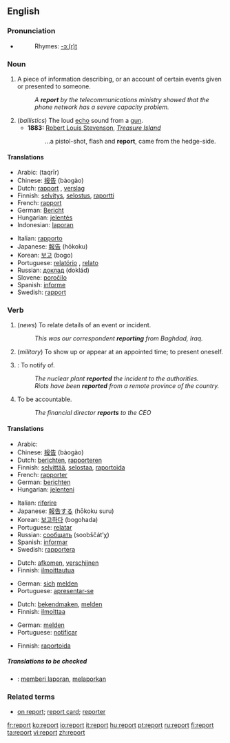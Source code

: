 ==English==

===Pronunciation===
*{{audio|en-us-report.ogg|Audio (US)}}
*:Rhymes: [[Rhymes:English:-ɔː(r)t|-ɔː(r)t]]

===Noun===
{{en-noun}}

# A piece of information describing, or an account of certain events given or presented to someone.
#:''A '''report''' by the telecommunications ministry showed that the phone network has a severe capacity problem.''
# (''ballistics'') The loud [[echo]] sound from a [[gun]].
#*'''1883:''' [[w:Robert Louis Stevenson|Robert Louis Stevenson]], ''[[w:Treasure Island|Treasure Island]]''
#*: ...a pistol-shot, flash and '''report''', came from the hedge-side.

====Translations====
{{trans-top|information describing events}}
*Arabic: {{ARchar|[[تقرير]]}} (taqrīr)
*Chinese: [[报告]] (bàogào)
*Dutch: [[rapport]] {{n}}, [[verslag]] {{n}}
*Finnish: [[selvitys]], [[selostus]], [[raportti]]
*French: [[rapport]] {{m}}
*German: [[Bericht]] {{m}}
*Hungarian: [[jelentés]]
*Indonesian: [[laporan]]
{{trans-mid}}
*Italian: [[rapporto]] {{m}}
*Japanese: [[報告]] (hōkoku)
*Korean: [[보고]] (bogo)
*Portuguese: [[relatório]] {{m}}, [[relato]] {{m}}
*Russian: [[доклад]] (doklád) {{m}}
*Slovene: [[poročilo]] {{n}}
*Spanish: [[informe]] {{m}}
*Swedish: [[rapport]] {{c}}
{{trans-bottom}}

===Verb===
{{en-verb}}

# {{intransitive}} (''news'') To relate details of an event or incident.
#:''This was our correspondent '''reporting''' from Baghdad, Iraq.''
# {{intransitive}} (''military'') To show up or appear at an appointed time; to present oneself.
# {{transitive}}: To notify of.
#:''The nuclear plant '''reported''' the incident to the authorities.''
#:''Riots have been '''reported''' from a remote province of the country.''
#To be accountable.
#:''The financial director '''reports''' to the CEO''

====Translations====
{{trans-top|to relate event}}
*Arabic: {{ARchar|[[وصف]]}} {{IPAchar|(wáʂafa)}}
*Chinese: [[报告]] (bàogào)
*Dutch: [[berichten]], [[rapporteren]]
*Finnish: [[selvittää]], [[selostaa]], [[raportoida]]
*French: [[rapporter]]
*German: [[berichten]]
*Hungarian: [[jelenteni]]
{{trans-mid}}
*Italian: [[riferire]]
*Japanese: [[報告]]する (hōkoku suru)
*Korean: [[보고하다]] (bogohada)
*Portuguese: [[relatar]]
*Russian: [[сообщать]] (soobščát’χ)
*Spanish: [[informar]]
*Swedish: [[rapportera]]
{{trans-bottom}}

{{trans-top|appear or present oneself}}
*Dutch: [[afkomen]], [[verschijnen]]
*Finnish: [[ilmoittautua]]
{{trans-mid}}
*German: [[sich]] [[melden]]
*Portuguese: [[apresentar-se]]
{{trans-bottom}}

{{trans-top|to notify}}
*Dutch: [[bekendmaken]], [[melden]]
*Finnish: [[ilmoittaa]]
{{trans-mid}}
*German: [[melden]]
*Portuguese: [[notificar]]
{{trans-bottom}}

{{trans-top|to be accountable}}
*Finnish: [[raportoida]]
{{trans-mid}}
{{trans-bottom}}

=====Translations to be checked=====
{{checktrans}}
{{top}}
*{{ttbc|Indonesian}}: [[memberi laporan]], [[melaporkan]]
{{bottom}}

===Related terms===
*[[on report]]; [[report card]]; [[reporter]]

[[fr:report]]
[[ko:report]]
[[io:report]]
[[it:report]]
[[hu:report]]
[[pt:report]]
[[ru:report]]
[[fi:report]]
[[ta:report]]
[[vi:report]]
[[zh:report]]